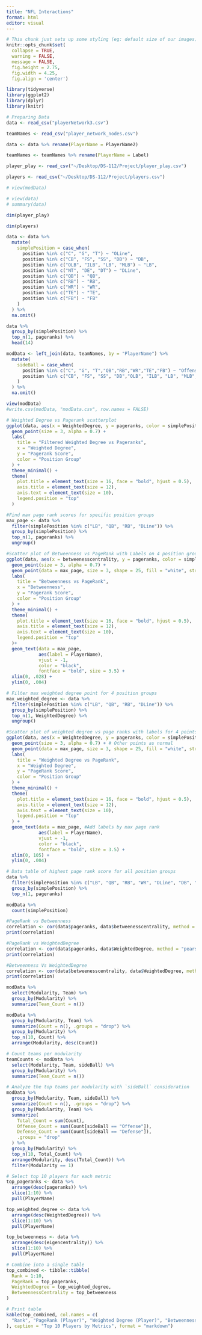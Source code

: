 ```yaml
---
title: "NFL Interactions"
format: html
editor: visual
---
```


```r
# This chunk just sets up some styling (eg: default size of our images)
knitr::opts_chunk$set(
  collapse = TRUE, 
  warning = FALSE,
  message = FALSE,
  fig.height = 2.75, 
  fig.width = 4.25,
  fig.align = 'center')
```

```r
library(tidyverse)
library(ggplot2)
library(dplyr)
library(knitr)
```

```r
# Preparing Data
data <- read_csv("playerNetwork3.csv")

teamNames <- read_csv("player_network_nodes.csv")

data <- data %>% rename(PlayerName = PlayerName2)

teamNames <- teamNames %>% rename(PlayerName = Label)

player_play <- read_csv("~/Desktop/DS-112/Project/player_play.csv")

players <- read_csv("~/Desktop/DS-112/Project/players.csv")

# view(modData)

# view(data)
# summary(data)
```

```r
dim(player_play)

dim(players)
```

```r

data <- data %>% 
  mutate(
    simplePosition = case_when(
      position %in% c("C", "G", "T") ~ "OLine",     
      position %in% c("CB", "FS", "SS", "DB") ~ "DB",                      
      position %in% c("OLB", "ILB", "LB", "MLB") ~ "LB",
      position %in% c("NT", "DE", "DT") ~ "DLine", 
      position %in% c("QB") ~ "QB",
      position %in% c("RB") ~ "RB",
      position %in% c("WR") ~ "WR",
      position %in% c("TE") ~ "TE",
      position %in% c("FB") ~ "FB"
    )
  ) %>% 
  na.omit()

data %>%
  group_by(simplePosition) %>%
  top_n(1, pageranks) %>% 
  head(14)

modData <- left_join(data, teamNames, by = "PlayerName") %>%
  mutate(
    sideBall = case_when(
      position %in% c("C", "G", "T","QB","RB","WR","TE","FB") ~ "Offense",
      position %in% c("CB", "FS", "SS", "DB","OLB", "ILB", "LB", "MLB","NT", "DE", "DT") ~ "Defense"
    )
  ) %>%
  na.omit()

view(modData)
#write.csv(modData, "modData.csv", row.names = FALSE)

```

```r
# Weighted Degree vs Pagerank scatterplot
ggplot(data, aes(x = WeightedDegree, y = pageranks, color = simplePosition)) + 
  geom_point(size = 3, alpha = 0.7) +  
  labs(
    title = "Filtered Weighted Degree vs Pageranks",  
    x = "Weighted Degree",                         
    y = "Pagerank Score",                          
    color = "Position Group"                       
  ) + 
  theme_minimal() +  
  theme(
    plot.title = element_text(size = 16, face = "bold", hjust = 0.5),  
    axis.title = element_text(size = 12),  
    axis.text = element_text(size = 10),   
    legend.position = "top"                
  ) 
```

```r
#Find max page rank scores for specific position groups
max_page <- data %>%
  filter(simplePosition %in% c("LB", "QB", "RB", "DLine")) %>%
  group_by(simplePosition) %>%
  top_n(1, pageranks) %>%
  ungroup()

#Scatter plot of Betweenness vs PageRank with Labels on 4 position groups based on max page rank score of group
ggplot(data, aes(x = betweenesscentrality, y = pageranks, color = simplePosition)) + 
  geom_point(size = 3, alpha = 0.7) +  
  geom_point(data = max_page, size = 3, shape = 25, fill = "white", stroke = 2) +
  labs(
    title = "Betweenness vs PageRank",  
    x = "Betweenness",                          
    y = "Pagerank Score",                           
    color = "Position Group"                      
  ) + 
  theme_minimal() + 
  theme(
    plot.title = element_text(size = 16, face = "bold", hjust = 0.5),  # Center title and adjust size
    axis.title = element_text(size = 12),  
    axis.text = element_text(size = 10),  
    legend.position = "top"                
  )+
  geom_text(data = max_page, 
            aes(label = PlayerName), 
            vjust = -1, 
            color = "black",
            fontface = "bold", size = 3.5) +
  xlim(0, .028) +  
  ylim(0, .004)

```

```r
# Filter max weighted degree point for 4 position groups 
max_weighted_degree <- data %>%
  filter(simplePosition %in% c("LB", "QB", "RB", "DLine")) %>%
  group_by(simplePosition) %>%
  top_n(1, WeightedDegree) %>%
  ungroup()

#Scatter plot of weighted degree vs page ranks with labels for 4 points in 4 position groups with max pagerank score
ggplot(data, aes(x = WeightedDegree, y = pageranks, color = simplePosition)) + 
  geom_point(size = 3, alpha = 0.7) + # Other points as normal
  geom_point(data = max_page, size = 3, shape = 25, fill = "white", stroke = 2) +  # Only for labeled points
  labs(
    title = "Weighted Degree vs PageRank",  
    x = "Weighted Degree",                           
    y = "PageRank Score",                           
    color = "Position Group"                        
  ) + 
  theme_minimal() +   
  theme(
    plot.title = element_text(size = 16, face = "bold", hjust = 0.5),  
    axis.title = element_text(size = 12),   
    axis.text = element_text(size = 10),   
    legend.position = "top"                
  ) + 
  geom_text(data = max_page, #Add labels by max page rank  
            aes(label = PlayerName),  
            vjust = -1,  
            color = "black",
            fontface = "bold", size = 3.5) + 
  xlim(0, 105) +   
  ylim(0, .004)
```

```r
# Data table of highest page rank score for all position groups
data %>%
  filter(simplePosition %in% c("LB", "QB", "RB", "WR", "DLine", "DB", "Oline")) %>%
  group_by(simplePosition) %>%
  top_n(1, pageranks) 

modData %>% 
  count(simplePosition)
```

```r
#PageRank vs Betweenness
correlation <- cor(data$pageranks, data$betweenesscentrality, method = "pearson")
print(correlation)

#PageRank vs WeightedDegree
correlation <- cor(data$pageranks, data$WeightedDegree, method = "pearson")
print(correlation)

#Betweenness Vs WeightedDegree
correlation <- cor(data$betweenesscentrality, data$WeightedDegree, method = "pearson")
print(correlation)
```

```r

modData %>%
  select(Modularity, Team) %>%
  group_by(Modularity) %>%
  summarize(Team_Count = n())

modData %>%
  group_by(Modularity, Team) %>%
  summarize(Count = n(), .groups = "drop") %>%
  group_by(Modularity) %>%
  top_n(10, Count) %>%
  arrange(Modularity, desc(Count))
```

```r
# Count teams per modularity
teamCounts <- modData %>%
  select(Modularity, Team, sideBall) %>%
  group_by(Modularity) %>%
  summarize(Team_Count = n())

# Analyze the top teams per modularity with `sideBall` consideration
modData %>%
  group_by(Modularity, Team, sideBall) %>%
  summarize(Count = n(), .groups = "drop") %>%
  group_by(Modularity, Team) %>%
  summarize(
    Total_Count = sum(Count), 
    Offense_Count = sum(Count[sideBall == "Offense"]),
    Defense_Count = sum(Count[sideBall == "Defense"]),
    .groups = "drop"
  ) %>%
  group_by(Modularity) %>%
  top_n(10, Total_Count) %>%
  arrange(Modularity, desc(Total_Count)) %>% 
  filter(Modularity == 1)

```

```r

# Select top 10 players for each metric
top_pageranks <- data %>%
  arrange(desc(pageranks)) %>%
  slice(1:10) %>%
  pull(PlayerName)

top_weighted_degree <- data %>%
  arrange(desc(WeightedDegree)) %>%
  slice(1:10) %>%
  pull(PlayerName)

top_betweenness <- data %>%
  arrange(desc(eigencentrality)) %>%
  slice(1:10) %>%
  pull(PlayerName)

# Combine into a single table
top_combined <- tibble::tibble(
  Rank = 1:10,
  PageRank = top_pageranks,
  WeightedDegree = top_weighted_degree,
  BetweennessCentrality = top_betweenness
)

# Print table
kable(top_combined, col.names = c(
  "Rank", "PageRank (Player)", "Weighted Degree (Player)", "Betweenness Centrality (Player)"
), caption = "Top 10 Players by Metrics", format = "markdown")

```
